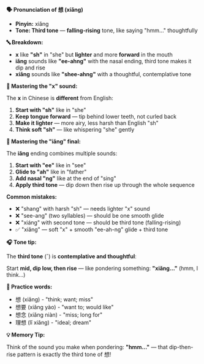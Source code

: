 **🗣️ Pronunciation of 想 (xiǎng)**

- **Pinyin:** xiǎng
- **Tone: Third tone** — **falling-rising** tone, like saying "hmm..." thoughtfully

**🔤 Breakdown:**

- **x** like **"sh"** in "she" but **lighter** and more **forward** in the mouth
- **iǎng** sounds like **"ee-ahng"** with the nasal ending, third tone makes it dip and rise
- **xiǎng** sounds like **"shee-ahng"** with a thoughtful, contemplative tone

**🎯 Mastering the "x" sound:**

The **x** in Chinese is **different** from English:

1. **Start with "sh"** like in "she"
2. **Keep tongue forward** — tip behind lower teeth, not curled back
3. **Make it lighter** — more airy, less harsh than English "sh"
4. **Think soft "sh"** — like whispering "she" gently

**🎯 Mastering the "iǎng" final:**

The **iǎng** ending combines multiple sounds:

1. **Start with "ee"** like in "see"
2. **Glide to "ah"** like in "father"
3. **Add nasal "ng"** like at the end of "sing"
4. **Apply third tone** — dip down then rise up through the whole sequence

**Common mistakes:**

- ❌ "shang" with harsh "sh" — needs lighter "x" sound
- ❌ "see-ang" (two syllables) — should be one smooth glide
- ❌ "xiáng" with second tone — should be third tone (falling-rising)
- ✅ "xiǎng" — soft "x" + smooth "ee-ah-ng" glide + third tone

**🎧 Tone tip:**

The **third tone** (ˇ) is **contemplative and thoughtful**:

Start **mid, dip low, then rise** — like pondering something: **"xiǎng..."** (hmm, I think...)

**📝 Practice words:**

- 想 (xiǎng) - "think; want; miss"
- 想要 (xiǎng yào) - "want to; would like"
- 想念 (xiǎng niàn) - "miss; long for"
- 理想 (lǐ xiǎng) - "ideal; dream"

**💡 Memory Tip:**

Think of the sound you make when pondering: **"hmm..."** — that dip-then-rise pattern is exactly the
third tone of 想!
